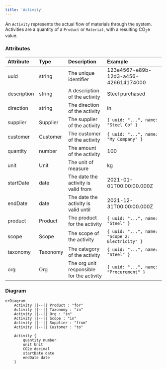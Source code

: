 ```yaml
---
title: 'Activity'
---
```


An `Activity` represents the actual flow of materials through the system. Activities are a quantity of a `Product` or `Material`, with a resulting CO<sub>2</sub>e value.

### Attributes
| Attribute   | Type     | Description                               | Example                                         |
|:------------|:---------|:------------------------------------------|:------------------------------------------------|
| uuid        | string   | The unique identifier                     | 123e4567-e89b-12d3-a456-426614174000            |
| description | string   | A description of the activity             | Steel purchased                                 |
| direction   | string   | The direction of the activity             | in                                              |
| supplier    | Supplier | The supplier of the activity              | `{ uuid: "...", name: "Steel Co" }`             |
| customer    | Customer | The customer of the activity              | `{ uuid: "...", name: "My Company" }`           |
| quantity    | number   | The amount of the activity                | 100                                             |
| unit        | Unit     | The unit of measure                       | kg                                              |
| startDate   | date     | The date the activity is valid from       | 2021-01-01T00:00:00.000Z                        |
| endDate     | date     | The date the activity is valid until      | 2021-12-31T00:00:00.000Z                        |
| product     | Product  | The product for the activity              | `{ uuid: "...", name: "Steel" }`                |
| scope       | Scope    | The scope of the activity                 | `{ uuid: "...", name: "Scope 2: Electricity" }` |
| taxonomy    | Taxonomy | The category of the activity              | `{ uuid: "...", name: "Steel" }`                |
| org         | Org      | The org unit responsible for the activity | `{ uuid: "...", name: "Procurement" }`          |

### Diagram
```mermaid
erDiagram
    Activity ||--|| Product : "for"
    Activity ||--|| Taxonomy : "in"
    Activity ||--|| Org : "in"
    Activity ||--|| Scope : "in"
    Activity ||--|| Supplier : "from"
    Activity ||--|| Customer : "to"

    Activity {
        quantity number
        unit Unit
        CO2e decimal
        startDate date
        endDate date
    }
```
